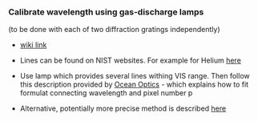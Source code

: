 
### Calibrate wavelength using gas-discharge lamps

(to be done with each of two diffraction gratings independently)

* [wiki link](https://en.wikipedia.org/wiki/Gas-discharge_lamp)
* Lines can be found on NIST websites. For example for Helium [here](https://physics.nist.gov/PhysRefData/Handbook/Tables/heliumtable2.htm)
* Use lamp which provides several lines withing VIS range. Then follow this description provided by [Ocean Optics](http://oceanoptics.com/wp-content/uploads/Spectrometer-Wavelength-Calibration-Instructions.pdf) - which explains how to fit formulat connecting wavelength and pixel number p 

* Alternative, potentially more precise method is described [here](http://www.americanlaboratory.com/914-Application-Notes/1596-A-High-Precision-Calibration-Method-for-Spectrometers/) 
